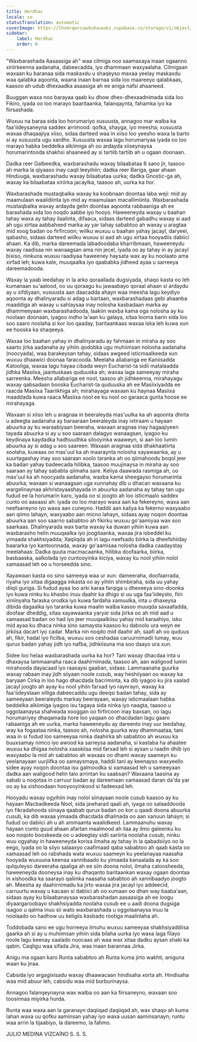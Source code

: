 ```yaml
---
title: Hordhac
locale: so
statusTranslation: automatic
coverImage: https://lhvmrqwrcowdvduuaukz.supabase.co/storage/v1/object/public/strapi-uploads/small_cover-educacion-fundamental.webp-2d51a7828a2b1309555be27f7e2a61a0.webp
sidebar:
    label: Hordhac
    order: 0
---
```

"Waxbarashada Aasaasiga ah" waa cilmiga noo saamaxaya inaan ogaanno xiriirkeenna aadanaha, dabeecadda, iyo dhammaan waxyaalaha. Cilmigaan waxaan ku baranaa sida maskaxdu u shaqeyso maxaa yeelay maskaxdu waa qalabka aqoonta, waana inaan barnaa sida loo maareeyo qalabkaas, kaasoo ah udub dhexaadka asaasiga ah ee aniga nafsi ahaaneed.

Buuggan waxa noo barayaa qaab ku dhow dhex-dhexaadnimada sida loo Fikiro, iyada oo loo marayo baaritaanka, falanqaynta, fahamka iyo ka fiirsashada.

Wuxuu na baraa sida loo horumariyo xusuusta, annagoo mar walba ka faa'iideysaneyna saddex arrimood: qofka, shayga, iyo meesha; xusuusta waxaa dhaqaajiya xiiso, sidaa darteed waa in xiiso loo yeesho waxa la barto si ay xusuusta ugu xardho. Xusuusta waxaa lagu horumariyaa iyada oo loo marayo habka beddelka alkiimiga ah oo ardayda xiiseynaysa horumarintooda shakhsi ahaaneed ay si tartiib tartiib ah u ogaan doonaan.

Dadka reer Galbeedka, waxbarashadu waxay bilaabataa 6 sano jir, taasoo ah marka la qiyaaso inay caqli leeyihiin; dadka reer Bariga, gaar ahaan Hinduuga, waxbarashadu waxay bilaabataa uurka; dadka Gnostic-ga ah, waxay ka bilaabataa xiriirka jacaylka, taasoo ah, uurka ka hor.

Waxbarashada mustaqbalka waxay ka koobnaan doontaa laba weji: mid ay maamulaan waalidiinta iyo mid ay maamulaan macallimiinta. Waxbarashada mustaqbalka waxay ardayda gelin doontaa aqoonta rabbaaniga ah ee barashada sida loo noqdo aabbe iyo hooyo. Haweeneyda waxay u baahan tahay waxa ay tahay ilaalinta, difaaca, sidaas darteed gabadhu waxay si aad ah ugu xirtaa aabbaheed marka ay yar tahay sababtoo ah waxay u aragtaa mid xoog badan oo firfircoon; wiilku wuxuu u baahan yahay jacayl, daryeel, qabasho, sidaas darteed wiilku wuxuu si aad ah ugu xirtaa hooyadiis dabiici ahaan. Ka dib, marka dareemada labadoodaba kharribmaan, haweeneydu waxay raadisaa nin wanaagsan ama nin jecel, iyada oo ay tahay in ay jacayl bixiso, ninkuna wuxuu raadiyaa haweeney haysata wax ay ku noolaato ama xirfad leh; kuwa kale, muuqaalka iyo qaababka jidheed ayaa u sarreeya dareemadooda.

Waxay la yaab leedahay in la arko qoraallada dugsiyada, shaqo kasta oo leh kumanaan su'aalood, oo uu qoraagu ku jawaabayo qoraal ahaan si ardaydu ay u xifdiyaan, xusuusta aan daacadda ahayn waa meesha lagu keydiyo aqoonta ay dhalinyaradu si adag u bartaan, waxbarashadaas gebi ahaanba maaddiga ah waxay u sahlaysaa inay nolosha kasbadaan marka ay dhammeeyaan waxbarashadooda, laakiin waxba kama oga nolosha ay ku noolaan doonaan, iyagoo indho la'aan ku galaya, xitaa looma barin sida loo soo saaro noolaha si kor loo qaaday, baritaankaas waxaa iska leh kuwa xun ee hooska ka shaqeeya.

Waxaa loo baahan yahay in dhalinyaradu ay fahmaan in miraha ay soo saarto jirka aadanaha ay yihiin qodobka ugu muhiimsan nolosha aadanaha (noocyada), waa barakeysan tahay, sidaas awgeed isticmaalkeeda xun wuxuu dhaawici doonaa faracooda. Meelaha allabariga ee Kaniisadda Katooliga, waxaa lagu hayaa cibada weyn Eucharist-ta sidii matalaadda jidhka Masiixa, jaantuskaas quduuska ah; waxaa laga sameeyay miraha sarreenka. Meesha allabariga ee nool, taasoo ah jidhkeenna, mirahayagu waxay qabsadaan booska Eucharist-ta quduuska ah ee Masiixiyadda ee raacda Masiixa Taariikhiga ah; mirahayaga waxaan ku haynaa Masiixa maaddada kuwa raaca Masiixa nool ee ku nool oo garaaca gunta hoose ee mirahayaga.

Waxaan si xiiso leh u aragnaa in beeraleyda mas'uulka ka ah aqoonta dhirta u adeegta aadanaha ay baraaraan beeraleyda inay ixtiraam u hayaan abuurka ay ku waraabiyaan beeraha, waxaan aragnaa inay hagaajiyeen tayada abuurka si ay u soo saaraan dalagyo wanaagsan, iyagoo ku keydinaya kaydadka hadhuudhka silooyinka waaweyn, si aan loo lumin abuurka ay si adag u soo saareen. Waxaan aragnaa sida dhakhaatiirta xoolaha, kuwaas oo mas'uul ka ah maaraynta nolosha xayawaanka, ay u suurtagashay inay soo saaraan xoolo taranka ah oo qiimahoodu boqol jeer ka badan yahay badeecada hilibka, taasoo muujinaysa in miraha ay soo saaraan ay tahay sababta qiimaha sare. Keliya daawada rasmiga ah, oo mas'uul ka ah noocyada aadanaha, waxba kama sheegayso horumarinta abuurka; waxaan si wanaagsan uga xunnahay dib u dhacan waxaana ku wargelinaynaa akhristayaashayada in abuurka aadanaha ay tahay tan ugu fudud ee la horumarin karo, iyada oo si joogto ah loo isticmaalo saddex cunto oo aasaasi ah: iyada oo loo marayo waxa aan ka fekereyno, waxa aan neefsaneyno iyo waxa aan cuneyno. Haddii aan kaliya ka fekerno waxyaabo aan qiimo lahayn, waxyaabo aan micno lahayn, sidaas ayay noqon doontaa abuurka aan soo saarno sababtoo ah fikirku wuxuu go'aamiyaa wax soo saarkaas. Dhalinyarada wax barta waxay ka duwan yihiin kuwa aan waxbarasho helin muuqaalka iyo joogitaanka, waxaa jira isbeddel ku yimaada shakhsiyadda; Xaqiiqda ah in lagu neefsado biirka la dheefshiiday baararka iyo kantoonnada, waxay go'aamisaa nolosha dadka caadaystay meelahaas: Dadka quuta macmacaanka, hilibka doofaarka, biirka, basbaaska, aalkolada iyo cuntooyinka kiciya, waxay ku nool yihiin nolol xamaasad leh oo u horseedda sino.

Xayawaan kasta oo sino sameeya waa ur xun: dameeraha, doofaarrada, riyaha iyo xitaa digaagga inkasta oo ay yihiin shimbiraha, sida uu yahay diiqii guriga. Si fudud ayaa loo arki karaa farqiga u dhexeeya sino-doonka iyo kuwa ninku ku khasbo inuu daahir ka dhigo si uu uga faa'iideysto, fiiri xiniinyaha faraska orodka iyo kuwa fardaha xamuulka, inta u dhaxeysa dibida dagaalka iyo taranka kuwa maalin walba kasoo muuqda saxaafadda, doofaar dheddig, xitaa xayawaanka yaryar sida jiirka oo ah mid aad u xamaasad badan oo had iyo jeer muuqaalkiisu yahay mid karaahiyo, isku mid ayaa ku dhaca ninka sino samaysta kaasoo ku daboolo ura weyn ee jirkiisa dacart iyo cadar. Marka nin noqdo mid daahir ah, saafi ah oo quduus ah, fikir, hadal iyo ficilba, wuxuu soo ceshadaa caruurnimadii lumay, wuu qurux badan yahay jidh iyo nafba, jidhkiisuna ma soo daayo ura xun.

Sidee loo helaa waxbarashada uurka ka hor? Tani waxay dhacdaa inta u dhaxaysa lammaanaha raaca daahirnimada, taasoo ah, aan waligood lumin mirahooda dayacaad iyo raaxaysi gaaban, sidaas: Lammaanaha guurka waxay rabaan inay jidh siiyaan noole cusub, way heshiiyaan oo waxay ka baryaan Cirka in loo hago dhacdada bacriminta, ka dib iyagoo ku jira xaalad jacayl joogto ah ayay ku nool yihiin farxad iyo raynrayn, waxay ka faa'iideystaan xilliga dabeecaddu ugu deeqsi badan tahay, sida ay sameeyaan beeraleydu markay beerayaan, waxay isticmaalaan habka beddelka alkiimiga iyagoo isu tagaya sida ninka iyo naagta, taasoo u oggolaanaysa shahwada xooggan oo firfircoon inay baxsan, oo lagu horumariyey dhaqamada hore loo yaqaan oo dhacdadan lagu gaaro rabaaniga ah ee uurka, marka haweeneydu ay dareento inay uur leedahay, way ka fogaataa ninka, taasoo ah, nolosha guurka way dhammaataa, tani waa in si fudud loo sameeyaa ninka daahirka ah sababtoo ah wuxuu ka buuxsamay nimco iyo awood ka sarreysa aadanaha, si kastaba ha ahaatee wuxuu ka dhigaa nolosha xaaskiisa mid farxad leh si aysan u raadin dhib iyo waxyaabo la mid ah sababtoo ah waxaas oo dhami waxay saameyn ku yeelanayaan uurjiifka oo samaysmaya, haddii tani ay keenayso waxyeello sidee ayay noqon doontaa isu galmoodka si xamaasad leh u sameeyaan dadka aan waligood helin talo arrintan ku saabsan? Waxaana taasina ay sabab u noqotaa in carruur badan ay dareemaan xamaasad daran da'da yar oo ay ka xishoodaan hooyooyinkood si fadeexad leh.

Hooyadu waxay ogyihiin inay nolol siinayaan noole cusub kaasoo ay ku hayaan Macbadkeeda Nool, sida jawharad qaali ah, iyaga oo salaaddooda iyo fikradahooda siinaya qaabab qurux badan oo kor u qaadi doona abuurka cusub, ka dib waxaa yimaada dhacdada dhalmada oo aan xanuun lahayn; si fudud oo dabiici ah u ah ammaanta waalidkeed. Lammaanuhu waxay hayaan cunto guud ahaan afartan maalmood ah ilaa ay ilmo galeenku ku soo noqoto booskeeda oo u adeegtay sidii sariirta noolaha cusub, ninku wuu ogyahay in haweeneyda korisa ilmaha ay tahay in la qabadsiiyo oo la eego, iyada oo la siiyo salaaxyo caafimaad qaba sababtoo ah qaab kasta oo xamaasad leh oo rabshada wata wuxuu saameyn ku yeelanayaa naasaha hooyada wuxuuna keenaa xannibaado ku yimaada kanaalada ay ka soo qulquleyso dareeraha qaaliga ah ee siin doona nolol, ilmaha caloosheeda, haweeneyda dooneysa inay ku dhaqanto baritaankan waxay ogaan doontaa in xishoodka ka saarayo qaliinka naasaha sababtoo ah xannibaadyo joogto ah. Meesha ay daahirnimadu ka jirto waxaa jira jacayl iyo addeecid, carruurtu waxay u kacaan si dabiici ah oo xumaan oo dhan way baaba'aan, sidaas ayay ku bilaabanaysaa waxbarashadan aasaasiga ah ee loogu diyaargaroobayo shakhsiyadda noolaha cusub ee u aadi doona dugsiga isagoo u qalma inuu sii wato waxbarashada u oggolaanaysa inuu la noolaado oo hadhow uu keligiis kasbado rootiga maalinlaha ah.

Toddobada sano ee ugu horreeya ilmuhu wuxuu sameeyaa shakhsiyaddiisa gaarka ah si ay u muhiimsan yihiin sida bilaha uurka iyo waxa laga filayo noole lagu keenay xaalado noocaas ah waa wax xitaa dadku aysan shaki ka qabin. Caqligu waa sifada Jira, waa inaan barannaa Jirka.

Anigu ma ogaan karo Runta sababtoo ah Runta kuma jirto wakhti, aniguna waan ku jiraa.

Cabsida iyo argagixisadu waxay dhaawacaan hindisaha xorta ah. Hindisaha waa mid abuur leh, cabsidu waa mid burburinaysa.

Annagoo falanqeynayna wax walba oo aan ka fiirsaneyno, waxaan soo toosinnaa miyirka hurda.

Runta waa waxa aan la garanayn daqiiqad daqiiqad ah, wax shaqo ah kuma lahan waxa uu qofku aaminsan yahay iyo waxa uusan aaminsanayn; runtu waa arrin la tijaabiyo, la dareemo, la fahmo.

JULIO MEDINA VIZCAÍNO
S. S. S.

